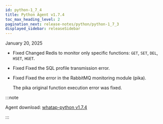 ```yaml
---
id: python-1_7_4
title: Python Agent v1.7.4
toc_max_heading_level: 2
pagination_next: release-notes/python/python-1_7_3
displayed_sidebar: releaseSidebar
---
```


January 20, 2025

- <Status priority='0'>Fixed</Status> Changed Redis to monitor only specific functions: `GET`, `SET`, `DEL`, `HSET`, `HGET`.

- <Status priority='0'>Fixed</Status> Fixed the SQL profile transmission error.

- <Status priority='0'>Fixed</Status> Fixed the error in the RabbitMQ monitoring module (pika).

  The pika original function execution error was fixed.

:::note

Agent download: [whatap-python v1.7.4](https://pypi.org/project/whatap-python/1.7.4/)

:::